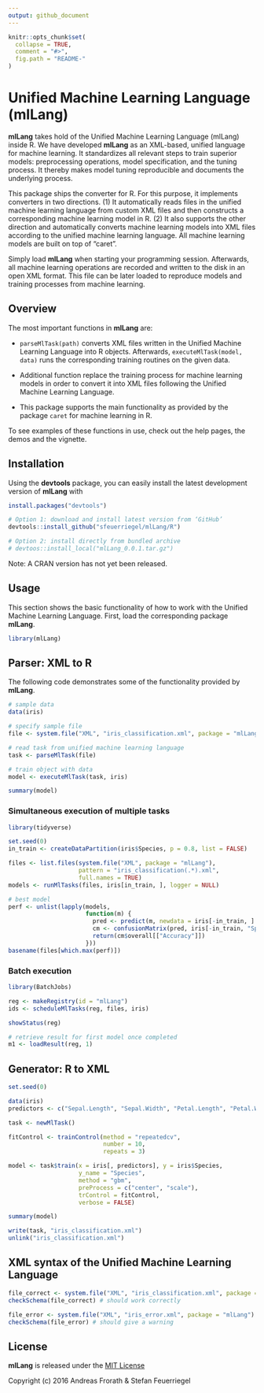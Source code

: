 ```yaml
---
output: github_document
---
```


<!-- README.md is generated from README.Rmd. Please edit that file -->

```r
knitr::opts_chunk$set(
  collapse = TRUE,
  comment = "#>",
  fig.path = "README-"
)
```

# Unified Machine Learning Language (mlLang)

<!--
[![Build Status](https://travis-ci.org/sfeuerriegel/SentimentAnalysis.svg?branch=master)](https://travis-ci.org/sfeuerriegel/mlLang)
[![CRAN_Status_Badge](http://www.r-pkg.org/badges/version/mlLang)](https://cran.r-project.org/package=SentimentAnalysis)
[![Coverage Status](https://img.shields.io/codecov/c/github/sfeuerriegel/mlLang/master.svg)](https://codecov.io/github/sfeuerriegel/mlLang?branch=master)
-->

**mlLang** takes hold of the Unified Machine Learning Language (mlLang) inside R. We have developed **mlLang** as an XML-based, unified language for machine learning. It standardizes all relevant steps to train superior models: preprocessing operations, model specification, and the tuning process. It thereby makes model tuning reproducible and documents the underlying process.

This package ships the converter for R. For this purpose, it implements converters in two directions. (1) It automatically reads files in the unified machine learning language from custom XML files and then constructs a corresponding machine learning model in R. (2) It also supports the other direction and automatically converts machine learning models into XML files according to the unified machine learning language. All  machine learning models are built on top of "caret".

Simply load **mlLang** when starting your programming session. Afterwards, all machine learning operations are recorded and written to the disk in an open XML format. This file can be later loaded to reproduce models and training processes from machine learning.

## Overview

The most important functions in **mlLang** are:

* `parseMlTask(path)` converts XML files written in the Unified Machine Learning Language into R objects. Afterwards, `executeMlTask(model, data)` runs the corresponding training routines on the given data.

* Additional function replace the training process for machine learning models in order to convert it into XML files following the Unified Machine Learning Language. 

* This package supports the main functionality as provided by the package ``caret`` for machine learning in R. 

To see examples of these functions in use, check out the help pages, the demos and the vignette. 


## Installation

Using the **devtools** package, you can easily install the latest development version of **mlLang** with

```r
install.packages("devtools")

# Option 1: download and install latest version from ‘GitHub’
devtools::install_github("sfeuerriegel/mlLang/R")

# Option 2: install directly from bundled archive
# devtoos::install_local("mlLang_0.0.1.tar.gz")
```

Note: A CRAN version has not yet been released.

## Usage

This section shows the basic functionality of how to work with the Unified Machine Learning Language. First, load the corresponding package **mlLang**. 

```r
library(mlLang)
```

## Parser: XML to R

The following code demonstrates some of the functionality provided by **mlLang**. 

```r
# sample data
data(iris)

# specify sample file
file <- system.file("XML", "iris_classification.xml", package = "mlLang")

# read task from unified machine learning language
task <- parseMlTask(file)

# train object with data
model <- executeMlTask(task, iris)

summary(model)
```

### Simultaneous execution of multiple tasks

```r
library(tidyverse)

set.seed(0)
in_train <- createDataPartition(iris$Species, p = 0.8, list = FALSE)

files <- list.files(system.file("XML", package = "mlLang"), 
                    pattern = "iris_classification(.*).xml",
                    full.names = TRUE)
models <- runMlTasks(files, iris[in_train, ], logger = NULL)

# best model
perf <- unlist(lapply(models, 
                      function(m) {
                        pred <- predict(m, newdata = iris[-in_train, ] %>% dplyr::select(-Species))
                        cm <- confusionMatrix(pred, iris[-in_train, "Species"])
                        return(cm$overall[["Accuracy"]])
                      }))
basename(files[which.max(perf)])
```

### Batch execution

```r
library(BatchJobs)

reg <- makeRegistry(id = "mlLang")
ids <- scheduleMlTasks(reg, files, iris)

showStatus(reg)
```

```r
# retrieve result for first model once completed
m1 <- loadResult(reg, 1)
```

## Generator: R to XML

```r
set.seed(0)

data(iris)
predictors <- c("Sepal.Length", "Sepal.Width", "Petal.Length", "Petal.Width")

task <- newMlTask()

fitControl <- trainControl(method = "repeatedcv",
                           number = 10,
                           repeats = 3)

model <- task$train(x = iris[, predictors], y = iris$Species,
                    y_name = "Species",
                    method = "gbm",
                    preProcess = c("center", "scale"),
                    trControl = fitControl,
                    verbose = FALSE)

summary(model)

write(task, "iris_classification.xml")
unlink("iris_classification.xml")
```


## XML syntax of the Unified Machine Learning Language


```r
file_correct <- system.file("XML", "iris_classification.xml", package = "mlLang")
checkSchema(file_correct) # should work correctly

file_error <- system.file("XML", "iris_error.xml", package = "mlLang")
checkSchema(file_error) # should give a warning
```


## License

**mlLang** is released under the [MIT License](https://opensource.org/licenses/MIT)

Copyright (c) 2016 Andreas Frorath & Stefan Feuerriegel
